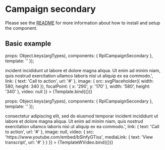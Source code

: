 
<Meta title="Organisms/CampaignSecondary" />

# Campaign secondary
Please see the [README](https://github.com/dpc-sdp/ripple/blob/master/packages/components/Organisms/CampaignSecondary/README.md) for more information about how to install and setup the component.

## Basic example

  props: Object.keys(argTypes),
  components: { RplCampaignSecondary },
  template: '<rpl-campaign-secondary :title="title" :summary="summary" :link="link" :image="image" :video="video" />'
});

<Canvas>
  <Story
    name="With image"
    args={{
      title: 'Secondary campaign with image',
      summary: 'Lorem ipsum dolor sit amet, consectetur adipiscing elit, sed do eiusmod temporar <a href="#">incident incididunt</a> ut labore et dolore magna aliqua. Ut enim ad minim niam, quis nostrud exercitation ullamco laboris nisi ut aliquip ex ea commodo.',
      link: { text: 'Call to action', url: '#' },
      image: {
        src: svgPlaceholder({ width: 580, height: 340 }),
        focalPoint: {
         x: '290',
         y: '170'
        },
        width: '580',
        height: '340'
      },
      video: null
    }}
  >
    {Template.bind({})}
  </Story>
</Canvas>

  props: Object.keys(argTypes),
  components: { RplCampaignSecondary },
  template: '<rpl-campaign-secondary :title="title" :summary="summary" :link="link" :image="image" :video="video" />'
});

<Canvas>
  <Story
    name="With video"
    args={{
      title: 'Secondary campaign with video',
      summary: 'Lorem ipsum dolor sit amet, <a href="#">consectetur</a> adipiscing elit, sed do eiusmod temporar incident  incididunt ut labore et dolore magna aliqua. Ut enim ad minim niam, quis nostrud exercitation ullamco laboris nisi ut aliquip ex ea commodo.',
      link: { text: 'Call to action', url: '#' },
      image: null,
      video: { src: 'https://www.youtube.com/embed/bSlnfyGTiss', mediaLink: { text: 'View transcript', url: '#' } }
    }}
  >
    {TemplateWVideo.bind({})}
  </Story>
</Canvas>

<ArgsTable of={RplCampaignSecondary} />
